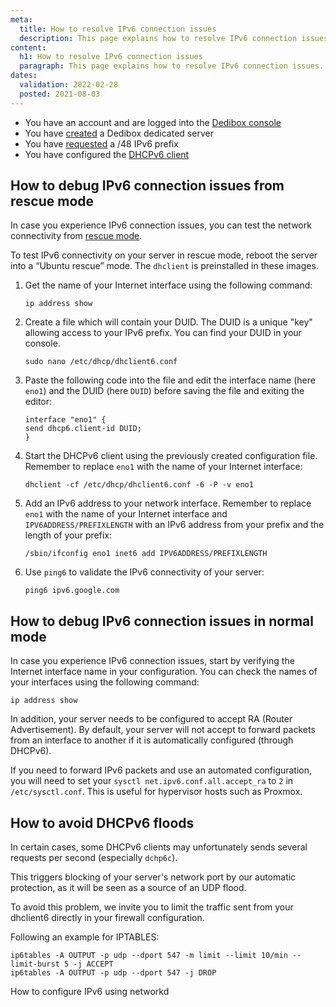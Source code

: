 ```yaml
---
meta:
  title: How to resolve IPv6 connection issues
  description: This page explains how to resolve IPv6 connection issues.
content:
  h1: How to resolve IPv6 connection issues
  paragraph: This page explains how to resolve IPv6 connection issues.
dates:
  validation: 2022-02-28
  posted: 2021-08-03
---
```


<Message type="requirement">

  - You have an account and are logged into the [Dedibox console](https://console.online.net)
  - You have [created](/dedibox/dedicated-servers/how-to/order-a-server) a Dedibox dedicated server
  - You have [requested](/dedibox-network/ipv6/how-to/request-prefix) a /48 IPv6 prefix
  - You have configured the [DHCPv6 client](/dedibox-network/ipv6/how-to/configure-dhcpv6)

</Message>


## How to debug IPv6 connection issues from rescue mode

In case you experience IPv6 connection issues, you can test the network connectivity from [rescue mode](/dedibox/dedicated-servers/how-to/use-rescue-mode/).

To test IPv6 connectivity on your server in rescue mode, reboot the server into a “Ubuntu rescue” mode. The `dhclient` is preinstalled in these images.

1. Get the name of your Internet interface using the following command: 

    ```
    ip address show
    ```

2. Create a file which will contain your DUID. The DUID is a unique "key" allowing access to your IPv6 prefix. You can find your DUID in your console.

    ```
    sudo nano /etc/dhcp/dhclient6.conf
    ```

3. Paste the following code into the file and edit the interface name (here `eno1`) and the DUID (here `DUID`) before saving the file and exiting the editor:

    ```
    interface "eno1" {
    send dhcp6.client-id DUID;
    }
    ```

4. Start the DHCPv6 client using the previously created configuration file. Remember to replace `eno1` with the name of your Internet interface:

    ```
    dhclient -cf /etc/dhcp/dhclient6.conf -6 -P -v eno1 
    ```

5. Add an IPv6 address to your network interface. Remember to replace `eno1` with the name of your Internet interface and `IPV6ADDRESS/PREFIXLENGTH` with an IPv6 address from your prefix and the length of your prefix:

    ```
    /sbin/ifconfig eno1 inet6 add IPV6ADDRESS/PREFIXLENGTH
    ```

6. Use `ping6` to validate the IPv6 connectivity of your server:

    ```
    ping6 ipv6.google.com
    ```

## How to debug IPv6 connection issues in normal mode

In case you experience IPv6 connection issues, start by verifying the Internet interface name in your configuration. You can check the names of your interfaces using the following command:

```
ip address show
```

In addition, your server needs to be configured to accept RA (Router Advertisement).
By default, your server will not accept to forward packets from an interface to another if it is automatically configured (through DHCPv6).

If you need to forward IPv6 packets and use an automated configuration, you will need to set your `sysctl net.ipv6.conf.all.accept_ra` to `2` in `/etc/sysctl.conf`.
This is useful for hypervisor hosts such as Proxmox.

## How to avoid DHCPv6 floods 

In certain cases, some DHCPv6 clients may unfortunately sends several requests per second (especially `dchp6c`).

This triggers blocking of your server's network port by our automatic protection, as it will be seen as a source of an UDP flood.

To avoid this problem, we invite you to limit the traffic sent from your dhclient6 directly in your firewall configuration.

Following an example for IPTABLES:

```
ip6tables -A OUTPUT -p udp --dport 547 -m limit --limit 10/min --limit-burst 5 -j ACCEPT
ip6tables -A OUTPUT -p udp --dport 547 -j DROP
```

<Navigation title="See Also">
  <PreviousButton to="/dedibox-network/ipv6/how-to/configure-ipv6-networkd/">How to configure IPv6 using networkd</PreviousButton>
</Navigation>
